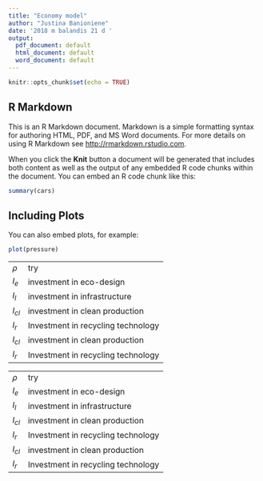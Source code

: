 ```yaml
---
title: "Economy model"
author: "Justina Banioniene"
date: '2018 m balandis 21 d '
output:
  pdf_document: default
  html_document: default
  word_document: default
---
```


```r
knitr::opts_chunk$set(echo = TRUE)
```

## R Markdown

This is an R Markdown document. Markdown is a simple formatting syntax for authoring HTML, PDF, and MS Word documents. For more details on using R Markdown see <http://rmarkdown.rstudio.com>.

When you click the **Knit** button a document will be generated that includes both content as well as the output of any embedded R code chunks within the document. You can embed an R code chunk like this:

```r
summary(cars)
```

## Including Plots

You can also embed plots, for example:

```r
plot(pressure)
```

|       |     |
|-------|-----|
|$\rho$ | try |
| $I_e$ |  investment in eco-design |
| $I_I$ | investment in infrastructure |
| $I_{cl}$ |  investment in clean production |  
| $I_r$ | Investment in recycling technology | 
| $I_{cl}$ |  investment in clean production |  
| $I_r$ | Investment in recycling technology | 


|       |     |
|-------|-----|
|$\rho$ | try |
| $I_e$ |  investment in eco-design |
| $I_I$ | investment in infrastructure |
| $I_{cl}$ |  investment in clean production |  
| $I_r$ | Investment in recycling technology | 
| $I_{cl}$ |  investment in clean production |  
| $I_r$ | Investment in recycling technology | 